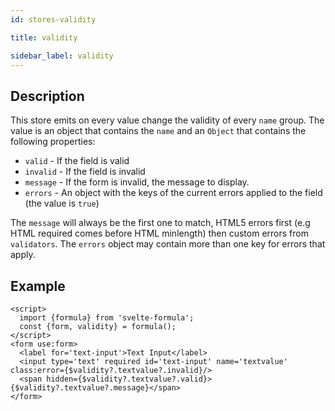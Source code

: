 ```yaml
---
id: stores-validity

title: validity

sidebar_label: validity
---
```


## Description

This store emits on every value change the validity of every `name` group. The value is an object that contains the `name` and
an `Object` that contains the following properties:

- `valid` - If the field is valid
- `invalid` - If the field is invalid
- `message` - If the form is invalid, the message to display.
- `errors` - An object with the keys of the current errors applied to the field (the value is `true`)

The `message` will always be the first one to match, HTML5 errors first (e.g HTML required comes before HTML minlength)
then custom errors from `validators`. The `errors` object may contain more than one key for errors that apply.

## Example

```svelte
<script>
  import {formula} from 'svelte-formula';
  const {form, validity} = formula();
</script>
<form use:form>
  <label for='text-input'>Text Input</label>
  <input type='text' required id='text-input' name='textvalue' class:error={$validity?.textvalue?.invalid}/>
  <span hidden={$validity?.textvalue?.valid}>{$validity?.textvalue?.message}</span>
</form>
```
